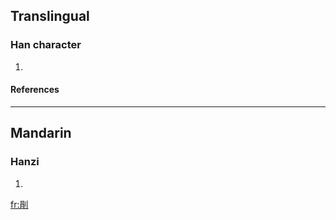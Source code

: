 ==Translingual==
===Han character===
{{Han char|rad=刀|as=07|sn=9|four=|canj=口月中弓 (RBLN), X口月中弓 (XRBLN)}}
# {{defn|Han|sort=刀07}}
====References====
{{Han ref|kx=0140.020|dkj=01996|dj=0317.090|hdz=10341.010|uh=5248|ud=21064}}
----
==Mandarin==
===Hanzi===
{{cmn-hanzi|pin=[[yuān]] (yuan1)|wg=yüan<sup>1</sup>}}
# {{defn|Mandarin}}




[[fr:剈]]